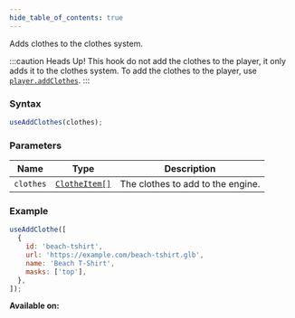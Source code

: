 ```yaml
---
hide_table_of_contents: true
---
```



Adds clothes to the clothes system.

:::caution Heads Up!
This hook do not add the clothes to the player, it only adds it to the clothes system. To add the clothes to the player, use [`player.addClothes`](/sdk/managers/player/addClothes).
:::

### Syntax

```js
useAddClothes(clothes);
```

### Parameters

| Name      | Type                                    | Description                       |
| --------- | --------------------------------------- | --------------------------------- |
| `clothes` | [`ClotheItem[]`](/sdk/types/ClotheItem) | The clothes to add to the engine. |

### Example

```js
useAddClothe([
  {
    id: 'beach-tshirt',
    url: 'https://example.com/beach-tshirt.glb',
    name: 'Beach T-Shirt',
    masks: ['top'],
  },
]);
```

**Available on:** <ClientTag />
